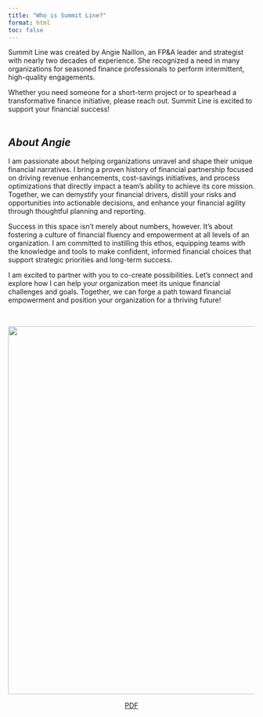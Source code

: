 ```yaml
---
title: "Who is Summit Line?"
format: html
toc: false
---
```


Summit Line was created by Angie Naillon, an FP&A leader and strategist with nearly two decades of experience. She recognized a need in many organizations for seasoned finance professionals to perform intermittent, high-quality engagements.

Whether you need someone for a short-term project or to spearhead a transformative finance initiative, please reach out. Summit Line is excited to support your financial success! <br> <br>

## *About Angie*

I am passionate about helping organizations unravel and shape their unique financial narratives. I bring a proven history of financial partnership focused on driving revenue enhancements, cost-savings initiatives, and process optimizations that directly impact a team's ability to achieve its core mission. Together, we can demystify your financial drivers, distill your risks and opportunities into actionable decisions, and enhance your financial agility through thoughtful planning and reporting.

Success in this space isn't merely about numbers, however. It's about fostering a culture of financial fluency and empowerment at all levels of an organization. I am committed to instilling this ethos, equipping teams with the knowledge and tools to make confident, informed financial choices that support strategic priorities and long-term success.

I am excited to partner with you to co-create possibilities. Let's connect and explore how I can help your organization meet its unique financial challenges and goals. Together, we can forge a path toward financial empowerment and position your organization for a thriving future!

<br>

<div>

![](images/resume_summary.png){.round-corners fig-align="center" width="750"}

</div>

::: {style="text-align: center;"}
[PDF](images/pdf_resume_summary.pdf)
:::
